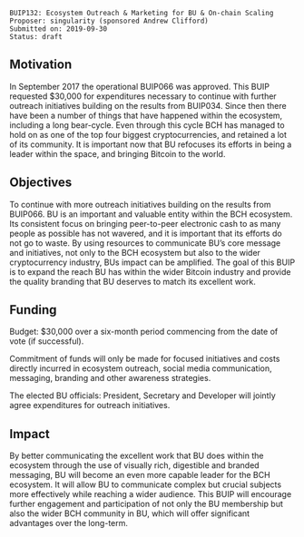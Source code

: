 <pre>
BUIP132: Ecosystem Outreach & Marketing for BU & On-chain Scaling
Proposer: singularity (sponsored Andrew Clifford)
Submitted on: 2019-09-30
Status: draft
</pre>

== Motivation ==

In September 2017 the operational BUIP066 was approved. This BUIP requested $30,000 for expenditures necessary to continue with further outreach initiatives building on the results from BUIP034. Since then there have been a number of things that have happened within the ecosystem, including a long bear-cycle. Even through this cycle BCH has managed to hold on as one of the top four biggest cryptocurrencies, and retained a lot of its community. It is important now that BU refocuses its efforts in being a leader within the space, and bringing Bitcoin to the world.

== Objectives ==

To continue with more outreach initiatives building on the results from BUIP066. BU is an important and valuable entity within the BCH ecosystem. Its consistent focus on bringing peer-to-peer electronic cash to as many people as possible has not wavered, and it is important that its efforts do not go to waste. By using resources to communicate BU’s core message and initiatives, not only to the BCH ecosystem but also to the wider cryptocurrency industry, BUs impact can be amplified. The goal of this BUIP is to expand the reach BU has within the wider Bitcoin industry and provide the quality branding that BU deserves to match its excellent work.

== Funding ==

Budget: $30,000 over a six-month period commencing from the date of vote (if successful).

Commitment of funds will only be made for focused initiatives and costs directly incurred in ecosystem outreach, social media communication, messaging, branding and other awareness strategies.

The elected BU officials: President, Secretary and Developer will jointly agree expenditures for outreach initiatives.

== Impact ==

By better communicating the excellent work that BU does within the ecosystem through the use of visually rich, digestible and branded messaging, BU will become an even more capable leader for the BCH ecosystem. It will allow BU to communicate complex but crucial subjects more effectively while reaching a wider audience. This BUIP will encourage further engagement and participation of not only the BU membership but also the wider BCH community in BU, which will offer significant advantages over the long-term.
 
